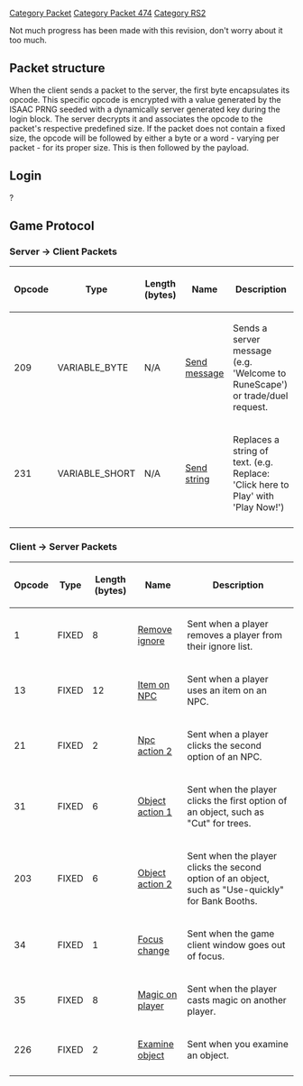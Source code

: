 [[Category Packet]]
[[Category Packet 474]]
[[Category RS2]]

Not much progress has been made with this revision, don't worry about it too much.


== '''Packet structure''' ==
When the client sends a packet to the server, the first byte encapsulates its opcode. This specific opcode is encrypted with a value generated by the ISAAC PRNG seeded with a dynamically server generated key during the login block. The server decrypts it and associates the opcode to the packet's respective predefined size. If the packet does not contain a fixed size, the opcode will be followed by either a byte or a word - varying per packet - for its proper size. This is then followed by the payload.

== '''Login''' ==
?

== '''Game Protocol''' ==

===Server -> Client Packets===

{| border=2
|-
! Opcode
! Type
! Length (bytes)
! Name
! Description
|-
| 209
| VARIABLE_BYTE
| N/A
| [[474 Send message|Send message]]
| Sends a server message (e.g. 'Welcome to RuneScape') or trade/duel request. 
|-
| 231
| VARIABLE_SHORT
| N/A
| [[474 Send string|Send string]]
| Replaces a string of text. (e.g. Replace: 'Click here to Play' with 'Play Now!') 
|-
|}

===Client -> Server Packets===

{| border=2
|-
! Opcode
! Type
! Length (bytes)
! Name
! Description
|-
| 1
| FIXED
| 8
| [[474 Remove ignore|Remove ignore]]
| Sent when a player removes a player from their ignore list. 
|-
| 13
| FIXED
| 12
| [[474 Item on NPC|Item on NPC]]
| Sent when a player uses an item on an NPC. 
|-
| 21
| FIXED
| 2
| [[474 Npc action 2|Npc action 2]]
| Sent when a player clicks the second option of an NPC. 
|-
| 31
| FIXED
| 6
| [[474 Object action 1|Object action 1]]
| Sent when the player clicks the first option of an object, such as "Cut" for trees. 
|-
| 203
| FIXED
| 6
| [[474 Object action 2|Object action 2]]
| Sent when the player clicks the second option of an object, such as "Use-quickly" for Bank Booths. 
|-
| 34
| FIXED
| 1
| [[474 Focus change|Focus change]]
| Sent when the game client window goes out of focus. 
|-
| 35
| FIXED
| 8
| [[474 Magic on player|Magic on player]]
| Sent when the player casts magic on another player.  
|-
| 226
| FIXED
| 2
| [[474 Examine object|Examine object]]
| Sent when you examine an object.  
|-
|}